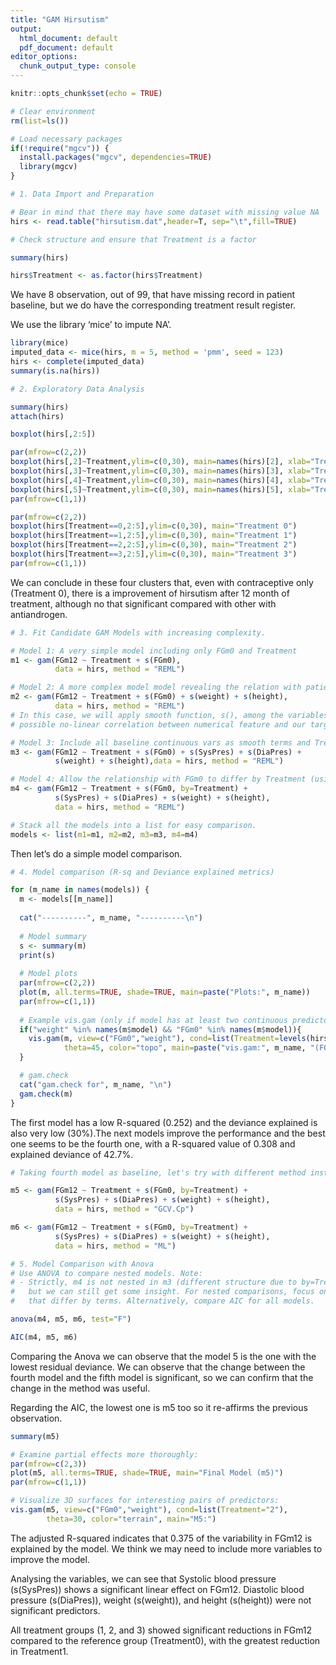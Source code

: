 ```yaml
---
title: "GAM Hirsutism"
output:
  html_document: default
  pdf_document: default
editor_options:
  chunk_output_type: console
---
```


```r
knitr::opts_chunk$set(echo = TRUE)
```

```r
# Clear environment
rm(list=ls())

# Load necessary packages
if(!require("mgcv")) {
  install.packages("mgcv", dependencies=TRUE)
  library(mgcv)
}
```

```r
# 1. Data Import and Preparation

# Bear in mind that there may have some dataset with missing value NA
hirs <- read.table("hirsutism.dat",header=T, sep="\t",fill=TRUE)

# Check structure and ensure that Treatment is a factor

summary(hirs)

hirs$Treatment <- as.factor(hirs$Treatment)
```

We have 8 observation, out of 99, that have missing record in patient baseline, but we do have the corresponding treatment result register.

We use the library 'mice' to impute NA'.

```r
library(mice)
imputed_data <- mice(hirs, m = 5, method = 'pmm', seed = 123)
hirs <- complete(imputed_data)
summary(is.na(hirs))
```


```r
# 2. Exploratory Data Analysis

summary(hirs)
attach(hirs)

boxplot(hirs[,2:5])

par(mfrow=c(2,2))
boxplot(hirs[,2]~Treatment,ylim=c(0,30), main=names(hirs)[2], xlab="Treatment")
boxplot(hirs[,3]~Treatment,ylim=c(0,30), main=names(hirs)[3], xlab="Treatment")
boxplot(hirs[,4]~Treatment,ylim=c(0,30), main=names(hirs)[4], xlab="Treatment")
boxplot(hirs[,5]~Treatment,ylim=c(0,30), main=names(hirs)[5], xlab="Treatment")
par(mfrow=c(1,1))

par(mfrow=c(2,2))
boxplot(hirs[Treatment==0,2:5],ylim=c(0,30), main="Treatment 0")
boxplot(hirs[Treatment==1,2:5],ylim=c(0,30), main="Treatment 1")
boxplot(hirs[Treatment==2,2:5],ylim=c(0,30), main="Treatment 2")
boxplot(hirs[Treatment==3,2:5],ylim=c(0,30), main="Treatment 3")
par(mfrow=c(1,1))

```

We can conclude in these four clusters that, even with contraceptive only (Treatment 0), there is a improvement of hirsutism after 12 month of treatment, although no that significant compared with other with antiandrogen.

```r
# 3. Fit Candidate GAM Models with increasing complexity.

# Model 1: A very simple model including only FGm0 and Treatment
m1 <- gam(FGm12 ~ Treatment + s(FGm0),
          data = hirs, method = "REML")

# Model 2: A more complex model model revealing the relation with patient physical status
m2 <- gam(FGm12 ~ Treatment + s(FGm0) + s(weight) + s(height),
          data = hirs, method = "REML")
# In this case, we will apply smooth function, s(), among the variables, to capture
# possible no-linear correlation between numerical feature and our target variable.

# Model 3: Include all baseline continuous vars as smooth terms and Treatment as a factor
m3 <- gam(FGm12 ~ Treatment + s(FGm0) + s(SysPres) + s(DiaPres) + 
          s(weight) + s(height),data = hirs, method = "REML")

# Model 4: Allow the relationship with FGm0 to differ by Treatment (using a by-factor smooth) 
m4 <- gam(FGm12 ~ Treatment + s(FGm0, by=Treatment) + 
          s(SysPres) + s(DiaPres) + s(weight) + s(height),
          data = hirs, method = "REML")

# Stack all the models into a list for easy comparison.
models <- list(m1=m1, m2=m2, m3=m3, m4=m4)
```

Then let's do a simple model comparison.

```r
# 4. Model comparison (R-sq and Deviance explained metrics)

for (m_name in names(models)) {
  m <- models[[m_name]]
  
  cat("----------", m_name, "----------\n")
  
  # Model summary
  s <- summary(m)
  print(s)
  
  # Model plots
  par(mfrow=c(2,2))
  plot(m, all.terms=TRUE, shade=TRUE, main=paste("Plots:", m_name))
  par(mfrow=c(1,1))
  
  # Example vis.gam (only if model has at least two continuous predictors)
  if("weight" %in% names(m$model) && "FGm0" %in% names(m$model)){
    vis.gam(m, view=c("FGm0","weight"), cond=list(Treatment=levels(hirs$Treatment)[1]),
            theta=45, color="topo", main=paste("vis.gam:", m_name, "(FGm0 vs weight)"))
  }

  # gam.check
  cat("gam.check for", m_name, "\n")
  gam.check(m)
}
```


The first model has a low R-squared (0.252) and the deviance explained is also very low (30%).The next models improve the performance and the best one seems to be the fourth one, with a R-squared value of 0.308 and explained deviance of 42.7%.

```r
# Taking fourth model as baseline, let's try with different method instead of "REML"

m5 <- gam(FGm12 ~ Treatment + s(FGm0, by=Treatment) + 
          s(SysPres) + s(DiaPres) + s(weight) + s(height),
          data = hirs, method = "GCV.Cp")

m6 <- gam(FGm12 ~ Treatment + s(FGm0, by=Treatment) + 
          s(SysPres) + s(DiaPres) + s(weight) + s(height),
          data = hirs, method = "ML")
```


```r
# 5. Model Comparison with Anova
# Use ANOVA to compare nested models. Note: 
# - Strictly, m4 is not nested in m3 (different structure due to by=Treatment),
#   but we can still get some insight. For nested comparisons, focus on models
#   that differ by terms. Alternatively, compare AIC for all models.

anova(m4, m5, m6, test="F")

AIC(m4, m5, m6)

```

Comparing the Anova we can observe that the model 5 is the one with the lowest residual deviance. We can observe that the change between the fourth model and the fifth model is significant, so we can confirm that the change in the method was useful.

Regarding the AIC, the lowest one is m5 too so it re-affirms the previous observation.

```r
summary(m5)

# Examine partial effects more thoroughly:
par(mfrow=c(2,3))
plot(m5, all.terms=TRUE, shade=TRUE, main="Final Model (m5)")
par(mfrow=c(1,1))

# Visualize 3D surfaces for interesting pairs of predictors:
vis.gam(m5, view=c("FGm0","weight"), cond=list(Treatment="2"), 
        theta=30, color="terrain", main="M5:")
```


The adjusted R-squared indicates that 0.375 of the variability in FGm12 is explained by the model. We think we may need to include more variables to improve the model.

Analysing the variables, we can see that Systolic blood pressure (s(SysPres)) shows a significant linear effect on FGm12. Diastolic blood pressure (s(DiaPres)), weight (s(weight)), and height (s(height)) were not significant predictors.

All treatment groups (1, 2, and 3) showed significant reductions in FGm12 compared to the reference group (Treatment0), with the greatest reduction in Treatment1.
